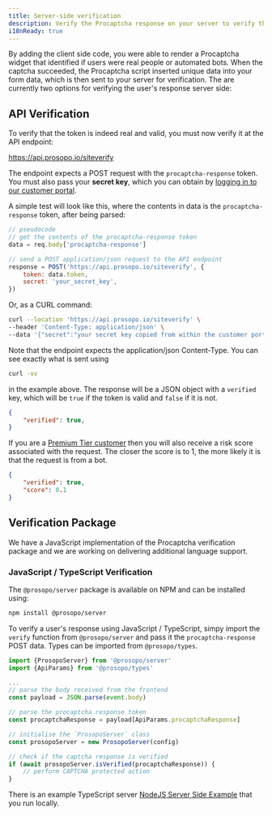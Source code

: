 ```yaml
---
title: Server-side verification
description: Verify the Procaptcha response on your server to verify that the user is a real person.
i18nReady: true
---
```


By adding the client side code, you were able to render a Procaptcha widget that identified if users were real people or
automated bots. When the captcha succeeded, the Procaptcha script inserted unique data into your form data, which is
then sent to your server for verification. The are currently two options for verifying the user's response server side:

## API Verification

To verify that the token is indeed real and valid, you must now verify it at the API endpoint:

https://api.prosopo.io/siteverify

The endpoint expects a POST request with the `procaptcha-response` token. You must also pass your **secret key**, which you can obtain by [logging in to our customer portal](https://portal.prosopo.io).

A simple test will look like this, where the contents in data is the `procaptcha-response` token, after being
parsed:

```javascript
// pseudocode
// get the contents of the procaptcha-response token
data = req.body['procaptcha-response']

// send a POST application/json request to the API endpoint
response = POST('https://api.prosopo.io/siteverify', {
    token: data.token,
    secret: 'your_secret_key',
})
```

Or, as a CURL command:

```bash
curl --location 'https://api.prosopo.io/siteverify' \
--header 'Content-Type: application/json' \
--data '{"secret":"your secret key copied from within the customer portal","token":"PROCAPTCHA-RESPONSE"}''
```

Note that the endpoint expects the application/json Content-Type. You can see exactly what is sent
using

```bash
curl -vv
```

in the example above. The response will be a JSON object with a `verified` key, which will be `true` if the token is valid and `false` if it is not.

```json
{
    "verified": true,
}
```

If you are a [Premium Tier customer](https://prosopo.io/pricing/) then you will also receive a risk score associated
with the request. The closer the score is to 1, the more likely it is that the request is from a bot.

```json
{
    "verified": true,
    "score": 0.1
}
```

## Verification Package

We have a JavaScript implementation of the Procaptcha verification package and we are working on
delivering additional language support.

### JavaScript / TypeScript Verification

The `@prosopo/server` package is available on NPM and can be installed using:

```bash
npm install @prosopo/server
```

To verify a user's response using JavaScript / TypeScript, simpy import the `verify` function from `@prosopo/server` and pass it
the `procaptcha-response` POST data. Types can be imported from `@prosopo/types`.

```typescript
import {ProsopoServer} from '@prosopo/server'
import {ApiParams} from '@prosopo/types'

...
// parse the body received from the frontend
const payload = JSON.parse(event.body)

// parse the procaptcha response token
const procaptchaResponse = payload[ApiParams.procaptchaResponse]

// initialise the `ProsopoServer` class
const prosopoServer = new ProsopoServer(config)

// check if the captcha response is verified
if (await prosopoServer.isVerified(procaptchaResponse)) {
    // perform CAPTCHA protected action
}
```

There is an example TypeScript server [NodeJS Server Side Example](/en/demos/client-example-server/) that you run locally.
